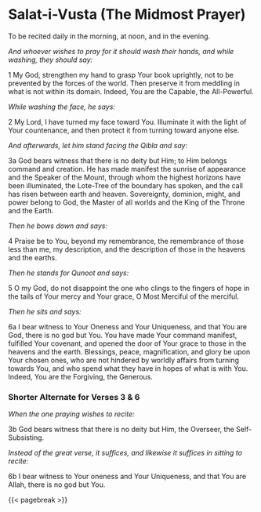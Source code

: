 # **Salat-i-Vusta (The Midmost Prayer)** {#sec-salat-i-vusta .unnumbered}

To be recited daily in the morning, at noon, and in the evening.

*And whoever wishes to pray for it should wash their hands, and while washing, they should say:*

1 My God, strengthen my hand to grasp Your book uprightly, not to be prevented by the forces of the world. Then preserve it from meddling in what is not within its domain. Indeed, You are the Capable, the All-Powerful.

*While washing the face, he says:*

2 My Lord, I have turned my face toward You. Illuminate it with the light of Your countenance, and then protect it from turning toward anyone else.

*And afterwards, let him stand facing the Qibla and say:*

3a God bears witness that there is no deity but Him; to Him belongs command and creation. He has made manifest the sunrise of appearance and the Speaker of the Mount, through whom the highest horizons have been illuminated, the Lote-Tree of the boundary has spoken, and the call has risen between earth and heaven. Sovereignty, dominion, might, and power belong to God, the Master of all worlds and the King of the Throne and the Earth.

*Then he bows down and says:*

4 Praise be to You, beyond my remembrance, the remembrance of those less than me, my description, and the description of those in the heavens and the earths.

*Then he stands for Qunoot and says:*

5 O my God, do not disappoint the one who clings to the fingers of hope in the tails of Your mercy and Your grace, O Most Merciful of the merciful.

*Then he sits and says:*

6a I bear witness to Your Oneness and Your Uniqueness, and that You are God, there is no god but You. You have made Your command manifest, fulfilled Your covenant, and opened the door of Your grace to those in the heavens and the earth. Blessings, peace, magnification, and glory be upon Your chosen ones, who are not hindered by worldly affairs from turning towards You, and who spend what they have in hopes of what is with You. Indeed, You are the Forgiving, the Generous.

### Shorter Alternate for Verses 3 & 6

*When the one praying wishes to recite:*

3b God bears witness that there is no deity but Him, the Overseer, the Self-Subsisting.

*Instead of the great verse, it suffices, and likewise it suffices in sitting to recite:*

6b I bear witness to Your oneness and Your Uniqueness, and that You are Allah, there is no god but You.

{{< pagebreak >}}
